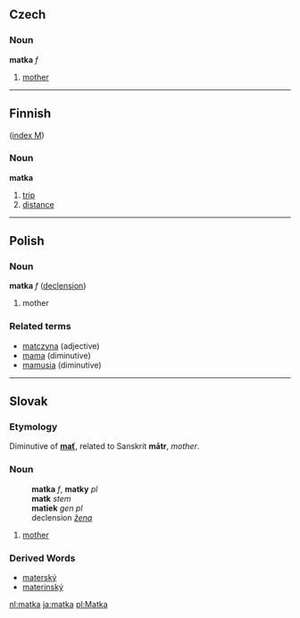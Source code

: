==Czech==

===Noun===
'''matka''' ''f''
#[[mother]]

----

==Finnish==
([[Wiktionary:Finnish_index_m|index M]])
===Noun===
'''matka'''
#[[trip]]
#[[distance]]

----

==Polish==
===Noun===
'''matka''' ''f'' ([[Wiktionary Appendix:Polish hard feminine noun declension|declension]])
# mother

===Related terms===
* [[matczyna]] (adjective)
* [[mama]] (diminutive)
* [[mamusia]] (diminutive)

----

== Slovak ==
=== Etymology ===
Diminutive of '''[[mať#Slovak|mať]]''', related to Sanskrit '''mātr''', ''mother''.

=== Noun ===
:'''matka''' ''f'', '''matky''' ''pl''
:'''matk''' ''stem''
:'''matiek''' ''gen pl''
:declension ''[[Slovak declension pattern žena|žena]]''
# [[mother]]

=== Derived Words ===
* [[materský]]
* [[materinský]]

[[nl:matka]]
[[ja:matka]]
[[pl:Matka]]